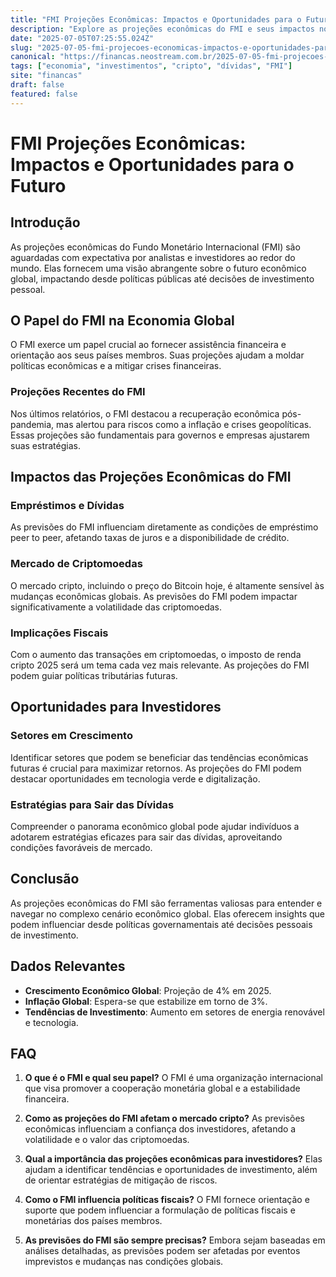 ```yaml
---
title: "FMI Projeções Econômicas: Impactos e Oportunidades para o Futuro"
description: "Explore as projeções econômicas do FMI e seus impactos no cenário global. Entenda como essas previsões podem afetar questões como empréstimos, dívidas e o mercado cripto."
date: "2025-07-05T07:25:55.024Z"
slug: "2025-07-05-fmi-projecoes-economicas-impactos-e-oportunidades-para-o-futuro"
canonical: "https://financas.neostream.com.br/2025-07-05-fmi-projecoes-economicas-impactos-e-oportunidades-para-o-futuro"
tags: ["economia", "investimentos", "cripto", "dívidas", "FMI"]
site: "financas"
draft: false
featured: false
---
```


# FMI Projeções Econômicas: Impactos e Oportunidades para o Futuro

## Introdução
As projeções econômicas do Fundo Monetário Internacional (FMI) são aguardadas com expectativa por analistas e investidores ao redor do mundo. Elas fornecem uma visão abrangente sobre o futuro econômico global, impactando desde políticas públicas até decisões de investimento pessoal.

## O Papel do FMI na Economia Global
O FMI exerce um papel crucial ao fornecer assistência financeira e orientação aos seus países membros. Suas projeções ajudam a moldar políticas econômicas e a mitigar crises financeiras.

### Projeções Recentes do FMI
Nos últimos relatórios, o FMI destacou a recuperação econômica pós-pandemia, mas alertou para riscos como a inflação e crises geopolíticas. Essas projeções são fundamentais para governos e empresas ajustarem suas estratégias.

## Impactos das Projeções Econômicas do FMI
### Empréstimos e Dívidas
As previsões do FMI influenciam diretamente as condições de empréstimo peer to peer, afetando taxas de juros e a disponibilidade de crédito.

### Mercado de Criptomoedas
O mercado cripto, incluindo o preço do Bitcoin hoje, é altamente sensível às mudanças econômicas globais. As previsões do FMI podem impactar significativamente a volatilidade das criptomoedas.

### Implicações Fiscais
Com o aumento das transações em criptomoedas, o imposto de renda cripto 2025 será um tema cada vez mais relevante. As projeções do FMI podem guiar políticas tributárias futuras.

## Oportunidades para Investidores
### Setores em Crescimento
Identificar setores que podem se beneficiar das tendências econômicas futuras é crucial para maximizar retornos. As projeções do FMI podem destacar oportunidades em tecnologia verde e digitalização.

### Estratégias para Sair das Dívidas
Compreender o panorama econômico global pode ajudar indivíduos a adotarem estratégias eficazes para sair das dívidas, aproveitando condições favoráveis de mercado.

## Conclusão
As projeções econômicas do FMI são ferramentas valiosas para entender e navegar no complexo cenário econômico global. Elas oferecem insights que podem influenciar desde políticas governamentais até decisões pessoais de investimento.

## Dados Relevantes
- **Crescimento Econômico Global**: Projeção de 4% em 2025.
- **Inflação Global**: Espera-se que estabilize em torno de 3%.
- **Tendências de Investimento**: Aumento em setores de energia renovável e tecnologia.

## FAQ

1. **O que é o FMI e qual seu papel?**
   O FMI é uma organização internacional que visa promover a cooperação monetária global e a estabilidade financeira.

2. **Como as projeções do FMI afetam o mercado cripto?**
   As previsões econômicas influenciam a confiança dos investidores, afetando a volatilidade e o valor das criptomoedas.

3. **Qual a importância das projeções econômicas para investidores?**
   Elas ajudam a identificar tendências e oportunidades de investimento, além de orientar estratégias de mitigação de riscos.

4. **Como o FMI influencia políticas fiscais?**
   O FMI fornece orientação e suporte que podem influenciar a formulação de políticas fiscais e monetárias dos países membros.

5. **As previsões do FMI são sempre precisas?**
   Embora sejam baseadas em análises detalhadas, as previsões podem ser afetadas por eventos imprevistos e mudanças nas condições globais.